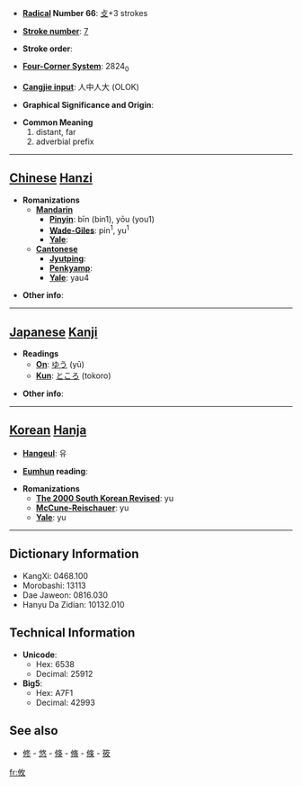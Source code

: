 * '''[[Wiktionary:Chinese radical index| Radical]] Number 66''': [[Wiktionary:Chinese radical index 攴|攴]]+3 strokes

* '''[[Wiktionary:Chinese total strokes index|Stroke number]]''': [[Wiktionary:Chinese total strokes index 7|7]]

* '''Stroke order''': 

* '''[[Wiktionary:Chinese four corner index|Four-Corner System]]''': 2824<sub>0</sub>

* '''[[Wiktionary:Chinese Cangjie index|Cangjie input]]''': 人中人大 (OLOK)

* '''Graphical Significance and Origin''': 

* '''Common Meaning'''
*#distant, far
*# adverbial prefix


----

== [[Chinese]] [[Hanzi]] ==

* '''Romanizations'''
** '''[[Mandarin]]'''
*** '''[[Pinyin]]''': bīn (bin1), yōu (you1)
*** '''[[Wade-Giles]]''': pin<sup>1</sup>, yu<sup>1</sup>
*** '''[[Yale]]''': 
** '''[[Cantonese]]'''
*** '''[[Jyutping]]''':
*** '''[[Penkyamp]]''': 
*** '''[[Yale]]''': yau4

* '''Other info''': 

----

== [[Japanese]] [[Kanji]] ==

* '''Readings'''
** '''[[On]]''': [[ゆう]] (yū)
** '''[[Kun]]''': [[ところ]] (tokoro)

* '''Other info''':  

----

== [[Korean]] [[Hanja]] ==

* '''[[Hangeul]]''': 유

* '''[[Eumhun]] reading''': 

* '''Romanizations'''
** '''[[The 2000 South Korean Revised Romanization|The 2000 South Korean Revised]]''': yu
** '''[[McCune-Reischauer]]''': yu
** '''[[Yale]]''': yu

----

== Dictionary Information ==

* KangXi: 0468.100
* Morobashi: 13113
* Dae Jaweon: 0816.030
* Hanyu Da Zidian: 10132.010

== Technical Information ==

* '''Unicode''':
** Hex: 6538
** Decimal: 25912
* '''Big5''':
** Hex: A7F1
** Decimal: 42993

==See also==
*[[修]] - [[悠]] - [[倏]] - [[脩]] - [[條]] - [[筱]]

[[fr:攸]]